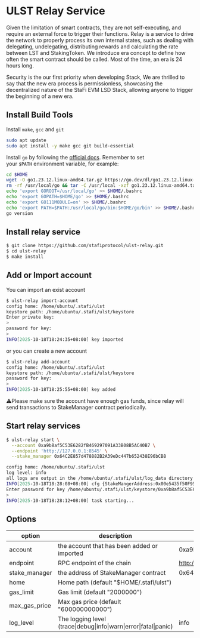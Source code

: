 # ULST Relay Service

Given the limitation of smart contracts, they are not self-executing, and require an external force to trigger their functions. Relay is a service to drive the network to properly process its own internal states, such as dealing with delegating, undelegating, distributing rewards and calculating the rate between LST and StakingToken. We introduce era concept to define how often the smart contract should be called. Most of the time, an era is 24 hours long.

Security is the our first priority when developing Stack, We are thrilled to say that the new era process is permissionless, showcasing the decentralized nature of the StaFi EVM LSD Stack, allowing anyone to trigger the beginning of a new era.

## Install Build Tools

Install `make`, `gcc` and `git`

```bash
sudo apt update
sudo apt install -y make gcc git build-essential
```

Install `go` by following the [official docs](https://golang.org/doc/install). Remember to set your `$PATH` environment variable, for example:

```bash
cd $HOME
wget -O go1.23.12.linux-amd64.tar.gz https://go.dev/dl/go1.23.12.linux-amd64.tar.gz
rm -rf /usr/local/go && tar -C /usr/local -xzf go1.23.12.linux-amd64.tar.gz && rm go1.23.12.linux-amd64.tar.gz
echo 'export GOROOT=/usr/local/go' >> $HOME/.bashrc
echo 'export GOPATH=$HOME/go' >> $HOME/.bashrc
echo 'export GO111MODULE=on' >> $HOME/.bashrc
echo 'export PATH=$PATH:/usr/local/go/bin:$HOME/go/bin' >> $HOME/.bashrc && . $HOME/.bashrc
go version
```

## Install relay service

```bash
$ git clone https://github.com/stafiprotocol/ulst-relay.git
$ cd ulst-relay
$ make install
```

## Add or Import account

You can import an exist account

```bash
$ ulst-relay import-account 
config home: /home/ubuntu/.stafi/ulst
keystore path: /home/ubuntu/.stafi/ulst/keystore
Enter private key:
> 
password for key:
> 
INFO[2025-10-18T18:24:35+08:00] key imported                                  address=0xa9b8af5C53E6282fB469297091A33B08B5AC40B7 file=/home/ubuntu/.stafi/ulst/keystore/0xa9b8af5C53E6282fB469297091A33B08B5AC40B7.key
```

or you can create a new account

```bash
$ ulst-relay add-account 
config home: /home/ubuntu/.stafi/ulst
keystore path: /home/ubuntu/.stafi/ulst/keystore
password for key:
> 
INFO[2025-10-18T18:25:55+08:00] key added                                     address=0x05E76e817E25472C4B6F61F1df3588947eB31B76 file=/home/ubuntu/.stafi/ulst/keystore/0x05E76e817E25472C4B6F61F1df3588947eB31B76.key
```

⚠️Please make sure the account have enough gas funds, since relay will send transactions to StakeManager contract periodically.

## Start relay services

```bash
$ ulst-relay start \
  --account 0xa9b8af5C53E6282fB469297091A33B08B5AC40B7 \
  --endpoint 'http://127.0.0.1:8545' \
  --stake_manager 0x64C2E857d478882B2A39eDc447b652438E96bCB8

config home: /home/ubuntu/.stafi/ulst
log level: info
all logs are output in the /home/ubuntu/.stafi/ulst/log_data directory
INFO[2025-10-18T18:28:08+08:00] cfg {StakeMangerAddress:0x00e5435f50F9541Df435C187159877b1aB9fCbE8 RpcEndpoint:http://localhost:8545 Account:0xa9b8af5C53E6282fB469297091A33B08B5AC40B7 GasLimit:2000000 MaxGasPrice:600000000000 LogFilePath:/home/ubuntu/.stafi/ulst/log_data KeystorePath:/home/ubuntu/.stafi/ulst/keystore} 
Enter password for key /home/ubuntu/.stafi/ulst/keystore/0xa9b8af5C53E6282fB469297091A33B08B5AC40B7.key:
> 
INFO[2025-10-18T18:28:12+08:00] task starting... 
```

## Options

| option | description | example value |
| --- | --- | --- |
| account | the account that has been added or imported | 0xa9b8af5C53E6282fB469297091A33B08B5AC40B7 |
| endpoint | RPC endpoint of the chain | http://127.0.0.1:8545 |
| stake_manager | the address of StakeManager contract | 0x64C2E857d478882B2A39eDc447b652438E96bCB8 |
| home | Home path (default "$HOME/.stafi/ulst") |  |
| gas_limit | Gas limit (default "2000000") |  |
| max_gas_price | Max gas price (default "600000000000") |  |
| log_level | The logging level (trace\|debug\|info\|warn\|error\|fatal\|panic) |  info |
